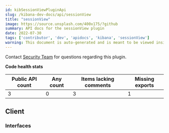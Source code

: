 ```yaml
---
id: kibSessionViewPluginApi
slug: /kibana-dev-docs/api/sessionView
title: "sessionView"
image: https://source.unsplash.com/400x175/?github
summary: API docs for the sessionView plugin
date: 2022-07-30
tags: ['contributor', 'dev', 'apidocs', 'kibana', 'sessionView']
warning: This document is auto-generated and is meant to be viewed inside our experimental, new docs system. Reach out in #docs-engineering for more info.
---
```




Contact [Security Team](https://github.com/orgs/elastic/teams/security-team) for questions regarding this plugin.

**Code health stats**

| Public API count  | Any count | Items lacking comments | Missing exports |
|-------------------|-----------|------------------------|-----------------|
| 3 | 0 | 3 | 1 |

## Client

### Interfaces
<DocDefinitionList data={sessionViewObj.client.interfaces}/>

